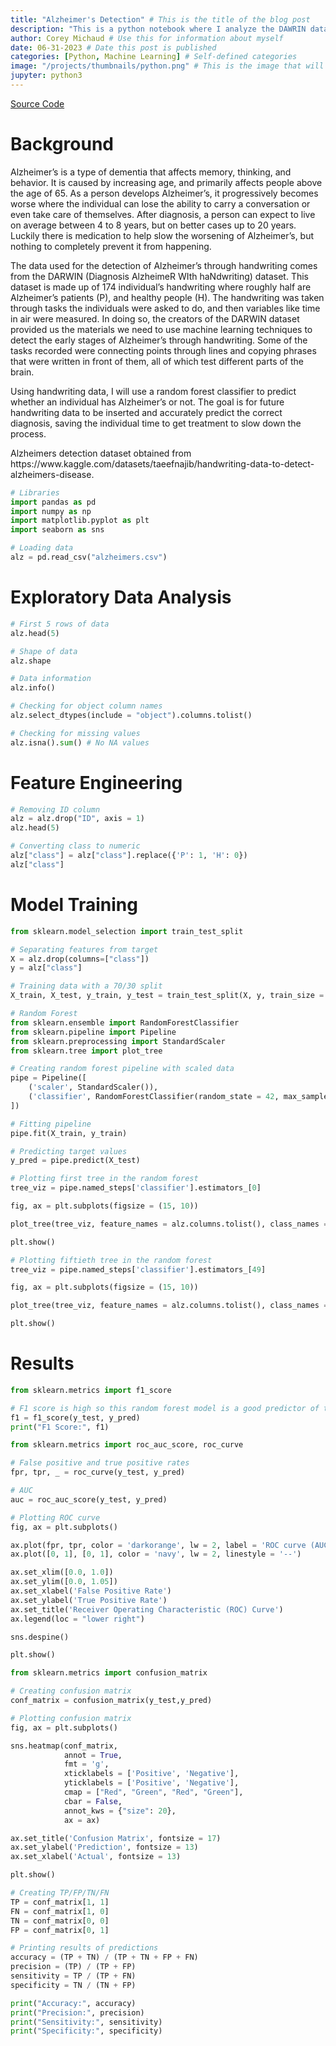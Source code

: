 ```yaml
---
title: "Alzheimer's Detection" # This is the title of the blog post
description: "This is a python notebook where I analyze the DAWRIN dataset to detect Alzheimer's in an individual's handwriting. To classify, I used random forest in Python." # This is the description and shows up under the title and picture on the blog page
author: Corey Michaud # Use this for information about myself
date: 06-31-2023 # Date this post is published
categories: [Python, Machine Learning] # Self-defined categories
image: "/projects/thumbnails/python.png" # This is the image that will be the preview image and it HAS to be in this file to work
jupyter: python3
---
```


<!-- This is the github button -->

<a href="https://github.com/coreymichaud/Alzheimers-Detection" class="btn" target="_blank"><i class="fab fa-github"></i> Source Code</a>

# Background

Alzheimer's is a type of dementia that affects memory, thinking, and behavior. It is caused by increasing age, and primarily affects people above the age of 65. As a person develops Alzheimer's, it progressively becomes worse where the individual can lose the ability to carry a conversation or even take care of themselves. After diagnosis, a person can expect to live on average between 4 to 8 years, but on better cases up to 20 years. Luckily there is medication to help slow the worsening of Alzheimer's, but nothing to completely prevent it from happening.

The data used for the detection of Alzheimer's through handwriting comes from the DARWIN (Diagnosis AlzheimeR WIth haNdwriting) dataset. This dataset is made up of 174 individual's handwriting where roughly half are Alzheimer's patients (P), and healthy people (H). The handwriting was taken through tasks the individuals were asked to do, and then variables like time in air were measured. In doing so, the creators of the DARWIN dataset provided us the materials we need to use machine learning techniques to detect the early stages of Alzheimer's through handwriting. Some of the tasks recorded were connecting points through lines and copying phrases that were written in front of them, all of which test different parts of the brain.

Using handwriting data, I will use a random forest classifier to predict whether an individual has Alzheimer's or not. The goal is for future handwriting data to be inserted and accurately predict the correct diagnosis, saving the individual time to get treatment to slow down the process.

Alzheimers detection dataset obtained from https://www.kaggle.com/datasets/taeefnajib/handwriting-data-to-detect-alzheimers-disease.

```python
# Libraries
import pandas as pd
import numpy as np
import matplotlib.pyplot as plt
import seaborn as sns
```

```python
# Loading data
alz = pd.read_csv("alzheimers.csv")
```

# Exploratory Data Analysis

```python
# First 5 rows of data
alz.head(5)
```

```python
# Shape of data
alz.shape
```

```python
# Data information
alz.info()
```

```python
# Checking for object column names
alz.select_dtypes(include = "object").columns.tolist()
```

```python
# Checking for missing values
alz.isna().sum() # No NA values
```

# Feature Engineering

```python
# Removing ID column
alz = alz.drop("ID", axis = 1)
alz.head(5)
```

```python
# Converting class to numeric
alz["class"] = alz["class"].replace({'P': 1, 'H': 0})
alz["class"]
```

# Model Training

```python
from sklearn.model_selection import train_test_split

# Separating features from target
X = alz.drop(columns=["class"])
y = alz["class"]

# Training data with a 70/30 split
X_train, X_test, y_train, y_test = train_test_split(X, y, train_size = 0.7, random_state = 42)
```

```python
# Random Forest
from sklearn.ensemble import RandomForestClassifier
from sklearn.pipeline import Pipeline
from sklearn.preprocessing import StandardScaler
from sklearn.tree import plot_tree

# Creating random forest pipeline with scaled data
pipe = Pipeline([
    ('scaler', StandardScaler()),
    ('classifier', RandomForestClassifier(random_state = 42, max_samples = 0.6, min_samples_leaf = 2))
])

# Fitting pipeline
pipe.fit(X_train, y_train)

# Predicting target values
y_pred = pipe.predict(X_test)
```

```python
# Plotting first tree in the random forest
tree_viz = pipe.named_steps['classifier'].estimators_[0]

fig, ax = plt.subplots(figsize = (15, 10))

plot_tree(tree_viz, feature_names = alz.columns.tolist(), class_names = ["Patient", "Healthy"], filled = True)

plt.show()
```

```python
# Plotting fiftieth tree in the random forest
tree_viz = pipe.named_steps['classifier'].estimators_[49]

fig, ax = plt.subplots(figsize = (15, 10))

plot_tree(tree_viz, feature_names = alz.columns.tolist(), class_names = ["Patient", "Healthy"], filled = True)

plt.show()
```

# Results

```python
from sklearn.metrics import f1_score

# F1 score is high so this random forest model is a good predictor of the target
f1 = f1_score(y_test, y_pred)
print("F1 Score:", f1)
```

```python
from sklearn.metrics import roc_auc_score, roc_curve

# False positive and true positive rates
fpr, tpr, _ = roc_curve(y_test, y_pred)

# AUC
auc = roc_auc_score(y_test, y_pred)

# Plotting ROC curve
fig, ax = plt.subplots()

ax.plot(fpr, tpr, color = 'darkorange', lw = 2, label = 'ROC curve (AUC = {:.2f})'.format(auc))
ax.plot([0, 1], [0, 1], color = 'navy', lw = 2, linestyle = '--')

ax.set_xlim([0.0, 1.0])
ax.set_ylim([0.0, 1.05])
ax.set_xlabel('False Positive Rate')
ax.set_ylabel('True Positive Rate')
ax.set_title('Receiver Operating Characteristic (ROC) Curve')
ax.legend(loc = "lower right")

sns.despine()

plt.show()
```

```python
from sklearn.metrics import confusion_matrix

# Creating confusion matrix
conf_matrix = confusion_matrix(y_test,y_pred)

# Plotting confusion matrix 
fig, ax = plt.subplots()

sns.heatmap(conf_matrix,
            annot = True,
            fmt = 'g',
            xticklabels = ['Positive', 'Negative'],
            yticklabels = ['Positive', 'Negative'],
            cmap = ["Red", "Green", "Red", "Green"],
            cbar = False,
            annot_kws = {"size": 20},
            ax = ax)

ax.set_title('Confusion Matrix', fontsize = 17)
ax.set_ylabel('Prediction', fontsize = 13)
ax.set_xlabel('Actual', fontsize = 13)

plt.show()
```

```python
# Creating TP/FP/TN/FN
TP = conf_matrix[1, 1]
FN = conf_matrix[1, 0]
TN = conf_matrix[0, 0]
FP = conf_matrix[0, 1]

# Printing results of predictions
accuracy = (TP + TN) / (TP + TN + FP + FN)
precision = (TP) / (TP + FP)
sensitivity = TP / (TP + FN)
specificity = TN / (TN + FP)

print("Accuracy:", accuracy)
print("Precision:", precision)
print("Sensitivity:", sensitivity)
print("Specificity:", specificity)
```
